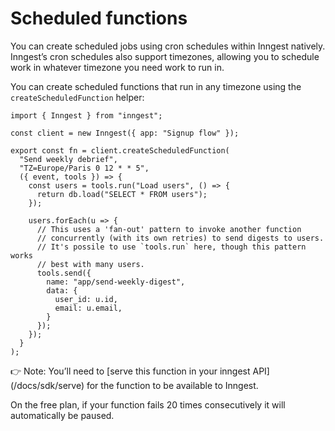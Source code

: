 # Scheduled functions

You can create scheduled jobs using cron schedules within Inngest natively.  Inngest’s cron schedules also support timezones, allowing you to schedule work in whatever timezone you need work to run in.

You can create scheduled functions that run in any timezone using the `createScheduledFunction` helper:

```tsx
import { Inngest } from "inngest";

const client = new Inngest({ app: "Signup flow" });

export const fn = client.createScheduledFunction(
  "Send weekly debrief",
  "TZ=Europe/Paris 0 12 * * 5",
  ({ event, tools }) => {
    const users = tools.run("Load users", () => {
      return db.load("SELECT * FROM users");
    });

    users.forEach(u => {
      // This uses a 'fan-out' pattern to invoke another function
      // concurrently (with its own retries) to send digests to users.
      // It's possile to use `tools.run` here, though this pattern works
      // best with many users.
      tools.send({
        name: "app/send-weekly-digest",
        data: {
          user_id: u.id,
          email: u.email,
        }
      });
    });
  }
);
```

<aside>
👉 Note: You’ll need to [serve this function in your inngest API](/docs/sdk/serve) for the function to be available to Inngest.
</aside>

On the free plan, if your function fails 20 times consecutively it will automatically be paused.
